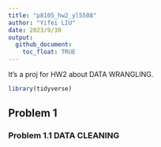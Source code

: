 ```yaml
---
title: "p8105_hw2_yl5508"
author: "Yifei LIU"
date: 2023/9/30
output:
  github_document: 
    toc_float: TRUE
---
```


It's a proj for HW2 about DATA WRANGLING.

```r
library(tidyverse)
```

## Problem 1

### Problem 1.1 DATA CLEANING



